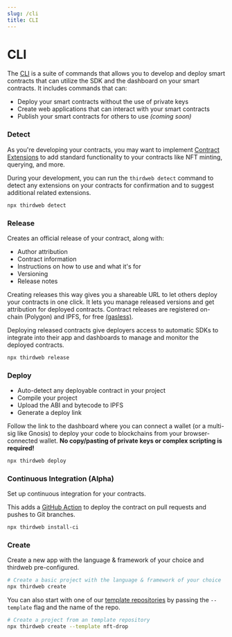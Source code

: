 ```yaml
---
slug: /cli
title: CLI
---
```


# CLI

The [CLI](https://github.com/thirdweb-dev/thirdweb-cli) is a suite of commands that allows you to develop and deploy smart contracts that
can utilize the SDK and the dashboard on your smart contracts. It includes commands that can:

- Deploy your smart contracts without the use of private keys
- Create web applications that can interact with your smart contracts
- Publish your smart contracts for others to use _(coming soon)_

### Detect

As you're developing your contracts, you may want to implement [Contract Extensions](/contracts-sdk) to add standard functionality to your contracts like NFT minting, querying, and more.

During your development, you can run the `thirdweb detect` command to detect any extensions on your contracts for confirmation and to suggest additional related extensions.

```bash
npx thirdweb detect
```

### Release

Creates an official release of your contract, along with:

- Author attribution
- Contract information
- Instructions on how to use and what it's for
- Versioning
- Release notes

Creating releases this way gives you a shareable URL to let others deploy your contracts in one click. It lets you manage released versions and get attribution for deployed contracts. Contract releases are registered on-chain (Polygon) and IPFS, for free [(gasless)](/web3-sdk/advanced-features/gasless-transactions).

Deploying released contracts give deployers access to automatic SDKs to integrate into their app and dashboards to manage and monitor the deployed contracts.

```bash
npx thirdweb release
```

### Deploy

- Auto-detect any deployable contract in your project
- Compile your project
- Upload the ABI and bytecode to IPFS
- Generate a deploy link

Follow the link to the dashboard where you can connect a wallet (or a multi-sig like Gnosis) to deploy your code to blockchains from your browser-connected wallet. **No copy/pasting of private keys or complex scripting is required!**

```bash
npx thirdweb deploy
```

### Continuous Integration (Alpha)

Set up continuous integration for your contracts.

This adds a [GitHub Action](https://github.com/features/actions) to deploy the contract on pull requests and pushes to Git branches.

```bash
npx thirdweb install-ci
```

### Create

Create a new app with the language & framework of your choice and thirdweb pre-configured.

```bash
# Create a basic project with the language & framework of your choice
npx thirdweb create
```

You can also start with one of our [template repositories](https://github.com/thirdweb-example) by passing the `--template` flag and the name of the repo.

```bash
# Create a project from an template repository
npx thirdweb create --template nft-drop
```
